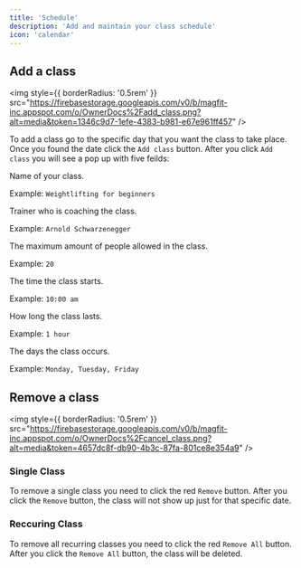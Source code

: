 ```yaml
---
title: 'Schedule'
description: 'Add and maintain your class schedule'
icon: 'calendar'
---
```


## Add a class

<img
  style={{ borderRadius: '0.5rem' }}
  src="https://firebasestorage.googleapis.com/v0/b/magfit-inc.appspot.com/o/OwnerDocs%2Fadd_class.png?alt=media&token=1346c9d7-1efe-4383-b981-e67e961ff457"
/>

To add a class go to the specific day that you want the class to take place. Once you found the date click the `Add class` button. After you click `Add class` you will see a pop up with five feilds:

<ResponseField name="Class type" type="text" required>
Name of your class.

Example: `Weightlifting for beginners`

</ResponseField>

<ResponseField name="Trainer" type="option">
Trainer who is coaching the class.

Example: `Arnold Schwarzenegger`

</ResponseField>

<ResponseField name="Max capicty" type="number">
The maximum amount of people allowed in the class.

Example: `20`

</ResponseField>

<ResponseField name="Time" type="time" required>
The time the class starts.

Example: `10:00 am`

</ResponseField>

<ResponseField name="Duration" type="option" required>
How long the class lasts.

Example: `1 hour`

</ResponseField>

<ResponseField name="Reacurring class" type="option">
The days the class occurs.

Example: `Monday, Tuesday, Friday`

</ResponseField>


## Remove a class

<img
  style={{ borderRadius: '0.5rem' }}
  src="https://firebasestorage.googleapis.com/v0/b/magfit-inc.appspot.com/o/OwnerDocs%2Fcancel_class.png?alt=media&token=4657dc8f-db90-4b3c-87fa-801ce8e354a9"
/>
### Single Class

To remove a single class you need to click the red `Remove` button. After you click the `Remove` button, the class will not show up just for that specific date.

### Reccuring Class

To remove all recurring classes you need to click the red `Remove All` button. After you click the `Remove All` button, the class will be deleted.